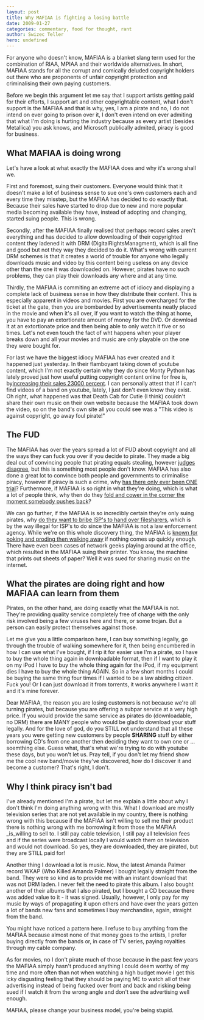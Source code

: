 ```yaml
---
layout: post
title: Why MAFIAA is fighting a losing battle
date: 2009-01-27
categories: commentary, food for thought, rant
author: Swizec Teller
hero: undefined
---
```


For anyone who doesn't know, MAFIAA is a blanket slang term used for the combination of RIAA, MPIAA and their worldwide alternatives. In short, MAFIAA stands for all the corrupt and comically deluded copyright holders out there who are proponents of unfair copyright protection and criminalising their own paying customers.

Before we begin this argument let me say that I support artists getting paid for their efforts, I support art and other copyrightable content, what I don't support is the MAFIAA and that is why, yes, I am a pirate and no, I do not intend on ever going to prison over it, I don't even intend on ever admiting that what I'm doing is hurting the industry because as every artist (besides Metallica) you ask knows, and Microsoft publically admited, piracy is good for business.

## What MAFIAA is doing wrong

Let's have a look at what exactly the MAFIAA does and why it's wrong shall we.

First and foremost, suing their customers. Everyone would think that it doesn't make a lot of business sense to sue one's own customers each and every time they misstep, but the MAFIAA has decided to do exactly that. Because their sales have started to drop due to new and more popular media becoming available they have, instead of adopting and changing, started suing people. This is wrong.

Secondly, after the MAFIAA finally realised that perhaps record sales aren't everything and has decided to allow downloading of their copyrighted content they ladened it with DRM (DigitalRightsManagment), which is all fine and good but not they way they decided to do it. What's wrong with current DRM schemes is that it creates a world of trouble for anyone who legally downloads music and video by this content being useless on any device other than the one it was downloaded on. However, pirates have no such problems, they can play their downloads any where and at any time.

Thirdly, the MAFIAA is commiting an extreme act of idiocy and displaying a complete lack of business sense in how they distribute their content. This is especially apparent in videos and movies. First you are overcharged for the ticket at the gate, then you are bombarded by advertisements neatly placed in the movie and when it's all over, if you want to watch the thing at home, you have to pay an extortionate amount of money for the DVD. Or download it at an extortionate price and then being able to only watch it five or so times. Let's not even touch the fact of wht happens when your player breaks down and all your movies and music are only playable on the one they were bought for.

For last we have the biggest idiocy MAFIAA has ever created and it happened just yesterday. In their flamboyant taking down of youtube content, which I'm not exactly certain why they do since Monty Python has lately proved just how useful putting copyright content online for free is, by[increasing their sales 23000 percent](http://entertainment.slashdot.org/article.pl?sid=09/01/25/0041202). I can personally attest that if I can't find videos of a band on youtube, lately, I just don't even know they exist. Oh right, what happened was that Death Cab for Cutie (I think) couldn't share their own music on their own website because the MAFIAA took down the video, so on the band's own site all you could see was a "This video is against copyright, go away foul pirate!"

## The FUD

The MAFIAA has over the years spread a lot of FUD about copyright and all the ways they can fuck you over if you decide to pirate. They made a big deal out of convincing people that pirating equals stealing, however [judges disagree](http://yro.slashdot.org/article.pl?sid=09/01/20/1320242), but this is something most people don't know. MAFIAA has also done a great lot to convince both people and governments to criminalise piracy, however if piracy is such a crime, why [has there only ever been ONE trial](http://news.slashdot.org/article.pl?sid=08/12/28/2215211)? Furthermore, if MAFIAA is so right in what they're doing, which is what a lot of people think, why then do they [fold and cower in the corner the moment somebody pushes back](http://news.slashdot.org/article.pl?sid=09/01/09/022236)?

We can go further, if the MAFIAA is so incredibly certain they're only suing pirates, why [do they want to bribe ISP's to hand over filesharers](http://yro.slashdot.org/article.pl?sid=09/01/17/1418204), which is by the way illegal for ISP's to do since the MAFIAA is not a law enforcement agency. While we're on this whole discovery thing, the MAFIAA is [known for poking and proding then walking away](http://news.slashdot.org/article.pl?sid=09/01/17/2327231) if nothing comes up quickly enough. There have even been cases of network geeks playing around at the office, which resulted in the MAFIAA suing their printer. You know, the machine that prints out sheets of paper? Well it was sued for sharing music on the internet.

## What the pirates are doing right and how MAFIAA can learn from them

Pirates, on the other hand, are doing exactly what the MAFIAA is not. They're providing quality service completely free of charge with the only risk involved being a few viruses here and there, or some trojan. But a person can easily protect themselves against those.

Let me give you a little comparison here, I can buy something legally, go through the trouble of walking somewhere for it, then being encumbered in how I can use what I've bought, if I rip it for easier use I'm a pirate, so I have to buy the whole thing again in downloadable format, then if I want to play it on my iPod I have to buy the whole thing again for the iPod, if my equipment dies I have to buy the whole thing AGAIN. So in a few short months I could be buying the same thing four times if I wanted to be a law abiding citizen. Fuck you! Or I can just download it from torrents, it works anywhere I want it and it's mine forever.

Dear MAFIAA, the reason you are losing customers is not because we're all turning pirates, but because you are offering a subpar service at a very high price. If you would provide the same service as pirates do (downloadable, no DRM) there are MANY people who would be glad to download your stuff legally. And for the love of god, do you STILL not understand that all these years you were getting new customers by people **SHARING** stuff by either borrowing CD's from one another then deciding they want to own one or ... soemthing else. Guess what, that's what we're trying to do with youtube these days, but you won't let us. Pray tell, if you don't let my friend show me the cool new band/movie they've discovered, how do I discover it and become a customer? That's right, I don't.

## Why I think piracy isn't bad

I've already mentioned I'm a pirate, but let me explain a little about why I don't think I'm doing anything wrong with this. What I download are mostly television series that are not yet available in my country, there is nothing wrong with this because if the MAFIAA isn't willing to sell me their product there is nothing wrong with me borrowing it from those the MAFIAA _is_willing to sell to. I still pay cable television, I still pay all television fees and if the series were broadcast locally I would watch them on television and would not download. So yes, they are downloaded, they are pirated, but they are STILL paid for!

Another thing I download a lot is music. Now, the latest Amanda Palmer record WKAP (Who Killed Amanda Palmer) I bought legally straight from the band. They were so kind as to provide me with an instant download that was not DRM laden. I never felt the need to pirate this album. I also bought another of their albums that I also pirated, but I bought a CD because there was added value to it - it was signed. Usually, however, I only pay for my music by ways of propagating it upon others and have over the years gotten a lot of bands new fans and sometimes I buy merchandise, again, straight from the band.

You might have noticed a pattern here. I refuse to buy anything from the MAFIAA because almost none of that money goes to the artists, I prefer buying directly from the bands or, in case of TV series, paying royalties through my cable company.

As for movies, no I don't pirate much of those because in the past few years the MAFIAA simply hasn't produced anything I could deem worthy of my time and more often than not when watching a high budget movie I get this icky disgusting feeling that they should be paying ME to watch all of their advertising instead of being fucked over front and back and risking being sued if I watch it from the wrong angle and don't see the advertising well enough.

MAFIAA, please change your business model, you're being stupid.

